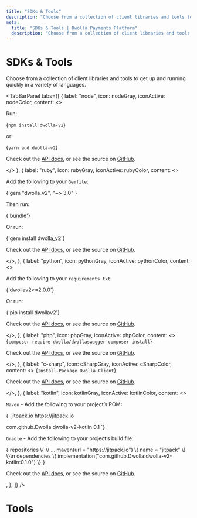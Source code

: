 ```yaml
---
title: "SDKs & Tools"
description: "Choose from a collection of client libraries and tools to get up and running quickly in a variety of languages."
meta:
  title: "SDKs & Tools | Dwolla Payments Platform"
  description: "Choose from a collection of client libraries and tools to get up and running quickly in a variety of languages."
---
```



# SDKs & Tools

Choose from a collection of client libraries and tools to get up and running quickly in a variety of languages.

<TabBarPanel
  tabs={[
    {
      label: "node",
      icon: nodeGray,
      iconActive: nodeColor,
      content: <>
        <p>Run:</p>
        <CodeExamples>
          <CodeExample language="bash">
            {`npm install dwolla-v2`}
          </CodeExample>
        </CodeExamples>
        <p>or:</p>
        <CodeExamples>
          <CodeExample language="bash">
            {`yarn add dwolla-v2`}
          </CodeExample>
        </CodeExamples>
        <p>Check out the <a href="https://developers.dwolla.com/api-reference/sdks/node-js" target="_blank">API docs</a>, or see the source on <a href="https://github.com/Dwolla/dwolla-v2-node" target="_blank" rel="noopener noreferrer">GitHub</a>.</p>
      </>
    },
    {
      label: "ruby",
      icon: rubyGray,
      iconActive: rubyColor,
      content: <>
        <p>Add the following to your <code>Gemfile</code>:</p>
        <CodeExamples>
          <CodeExample language="ruby">
            {'gem "dwolla_v2", "~> 3.0"'}
          </CodeExample>
        </CodeExamples>
        <p>Then run:</p>
        <CodeExamples>
          <CodeExample language="bash">
            {'bundle'}
          </CodeExample>
        </CodeExamples>
        <p>Or run:</p>
        <CodeExamples>
          <CodeExample language="bash">
            {'gem install dwolla_v2'}
          </CodeExample>
        </CodeExamples>
        <p>Check out the <a href="https://developers.dwolla.com/api-reference/sdks/ruby" target="_blank">API docs</a>, or see the source on <a href="https://github.com/Dwolla/dwolla-v2-ruby" target="_blank" rel="noopener noreferrer">GitHub</a>.</p>
      </>,
    },
    {
      label: "python",
      icon: pythonGray,
      iconActive: pythonColor,
      content: <>
        <p>Add the following to your <code>requirements.txt</code>:</p>
        <CodeExamples>
          <CodeExample language="plaintext">
            {'dwollav2>=2.0.0'}
          </CodeExample>
        </CodeExamples>
        <p>Or run:</p>
        <CodeExamples>
          <CodeExample language="bash">
            {'pip install dwollav2'}
          </CodeExample>
        </CodeExamples>
        <p>Check out the <a href="https://developers.dwolla.com/api-reference/sdks/python" target="_blank">API docs</a>, or see the source on <a href="https://github.com/Dwolla/dwolla-v2-python" target="_blank" rel="noopener noreferrer">GitHub</a>.</p>
      </>,
    },
    {
      label: "php",
      icon: phpGray,
      iconActive: phpColor,
      content: <>
        <CodeExamples>
          <CodeExample language="bash">
            {`composer require dwolla/dwollaswagger
composer install`}
          </CodeExample>
        </CodeExamples>
        <p>Check out the <a href="https://developers.dwolla.com/api-reference/sdks/php" target="_blank">API docs</a>, or see the source on <a href="https://github.com/Dwolla/dwolla-swagger-php" target="_blank" rel="noopener noreferrer">GitHub</a>.</p>
      </>,
    },
    {
      label: "c-sharp",
      icon: cSharpGray,
      iconActive: cSharpColor,
      content: <>
        <CodeExamples>
          <CodeExample language="bash">
            {`Install-Package Dwolla.Client`}
          </CodeExample>
        </CodeExamples>
        <p>Check out the <a href="https://developers.dwolla.com/api-reference/sdks/c-sharp" target="_blank">API docs</a>, or see the source on <a href="https://github.com/Dwolla/dwolla-v2-csharp" target="_blank" rel="noopener noreferrer">GitHub</a>.</p>
      </>,
    },
    {
      label: "kotlin",
      icon: kotlinGray,
      iconActive: kotlinColor,
      content: <>
        <p><code>Maven</code> - Add the following to your project&rsquo;s POM:</p>
        <CodeExamples>
          <CodeExample language="xml">
            {`<repositories>
  <repository>
    <id>jitpack.io</id>
    <url>https://jitpack.io</url>
  </repository>
</repositories>

<dependency>
  <groupId>com.github.Dwolla</groupId>
  <artifactId>dwolla-v2-kotlin</artifactId>
  <version>0.1</version>
</dependency>`}
          </CodeExample>
        </CodeExamples>
        <p><code>Gradle</code> - Add the following to your project&rsquo;s build file:</p>
        <CodeExamples>
          <CodeExample language="kotlin">
            {`repositories \{
  // ...
  maven(url = "https://jitpack.io") \{
    name = "jitpack"
  \}
\}\n
dependencies \{
  implementation("com.github.Dwolla:dwolla-v2-kotlin:0.1.0")
\}`}
          </CodeExample>
        </CodeExamples>
        <p>Check out the <a href="https://developers.dwolla.com/api-reference/sdks/kotlin" target="_blank">API docs</a>, or see the source on <a href="https://github.com/Dwolla/dwolla-v2-kotlin" target="_blank" rel="noopener noreferrer">GitHub</a>.</p>
      </>,
    },
  ]}
/>

# Tools

<CardGrid variant="default" maxColumns={3}>
  <Card
    icon={dropInComponentsIcon}
    link={{
      href: "https://github.com/Dwolla/drop-ins-examples",
      external: true,
    }}
    topic="Drop-In Components"
    description="A sample app using Express.js that shows the usage of Dwolla's Drop-In UI Components."
  />
  <Card
    icon={sendFundsIcon}
    link={{
      href: "https://github.com/Dwolla/send-money-starter-kit",
      external: true,
    }}
    topic="Send Money Starter Kit"
    description='A starter-kit app that illustrates Dwolla&apos;s "Send Money" funds-flow by enabling a business to transfer funds to their end users.'
  />
  <Card
    icon={csvExportIcon}
    link={{
      href: "https://github.com/Dwolla/transactions-csv-export-sample",
      external: true,
    }}
    topic="Transactions CSV Export Sample"
    description="A sample app for exporting transaction reports to a CSV file using Python."
  />
  <Card
    icon={postmanIcon}
    link={{
      href: "https://app.getpostman.com/run-collection/e946a89ed19313cce582",
      external: true,
    }}
    topic="Postman Collection"
    description="All individual Dwolla requests grouped into a single Postman collection for testing."
  />
  <Card
    icon={webhookReceiverIcon}
    link={{
      href: "https://github.com/Dwolla/webhook-receiver",
      external: true,
    }}
    topic="Webhook Receiver"
    description="This sample app shows how to create a Dwolla Webhook Subscription and verify its signature."
  />
</CardGrid>
